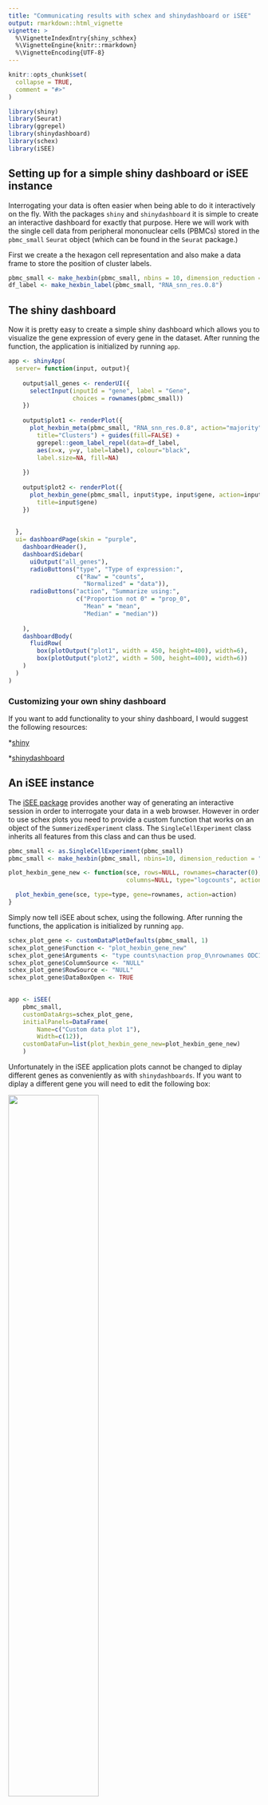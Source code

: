 ```yaml
---
title: "Communicating results with schex and shinydashboard or iSEE"
output: rmarkdown::html_vignette
vignette: >
  %\VignetteIndexEntry{shiny_schhex}
  %\VignetteEngine{knitr::rmarkdown}
  %\VignetteEncoding{UTF-8}
---
```


```r
knitr::opts_chunk$set(
  collapse = TRUE,
  comment = "#>"
)
```

```r
library(shiny)
library(Seurat)
library(ggrepel)
library(shinydashboard)
library(schex)
library(iSEE)
```

## Setting up for a simple shiny dashboard or iSEE instance

Interrogating your data is often easier when being able to do it interactively
on the fly. With the packages `shiny` and `shinydashboard` it is simple to 
create an interactive dashboard for exactly that purpose. Here we will work with 
the single cell data from peripheral mononuclear cells (PBMCs) stored in the 
`pbmc_small` `Seurat` object (which can be found in the `Seurat` package.) 

First we create a the hexagon cell representation and also make a data frame to
store the position of cluster labels.

```r
pbmc_small <- make_hexbin(pbmc_small, nbins = 10, dimension_reduction = "PCA")
df_label <- make_hexbin_label(pbmc_small, "RNA_snn_res.0.8")
```    

## The shiny dashboard

Now it is pretty easy to create a simple shiny dashboard which allows you
to visualize the gene expression of every gene in the dataset. After 
running the function, the application is initialized by running `app`.

```r
app <- shinyApp( 
  server= function(input, output){
  
    output$all_genes <- renderUI({
      selectInput(inputId = "gene", label = "Gene", 
                  choices = rownames(pbmc_small))
    })
    
    output$plot1 <- renderPlot({ 
      plot_hexbin_meta(pbmc_small, "RNA_snn_res.0.8", action="majority",
        title="Clusters") + guides(fill=FALSE) +
        ggrepel::geom_label_repel(data=df_label, 
        aes(x=x, y=y, label=label), colour="black",
        label.size=NA, fill=NA)
        
    })
      
    output$plot2 <- renderPlot({ 
      plot_hexbin_gene(pbmc_small, input$type, input$gene, action=input$action,
        title=input$gene) 
    })
    
    
  },
  ui= dashboardPage(skin = "purple",
    dashboardHeader(),
    dashboardSidebar(
      uiOutput("all_genes"),
      radioButtons("type", "Type of expression:",
                   c("Raw" = "counts",
                     "Normalized" = "data")),
      radioButtons("action", "Summarize using:",
                   c("Proportion not 0" = "prop_0",
                     "Mean" = "mean",
                     "Median" = "median"))
      
    ),
    dashboardBody(
      fluidRow(
        box(plotOutput("plot1", width = 450, height=400), width=6),
        box(plotOutput("plot2", width = 500, height=400), width=6))
    )
  )
)
```

### Customizing your own shiny dashboard

If you want to add functionality to your shiny dashboard, I would suggest the 
following resources:

*[shiny](https://shiny.rstudio.com/)

*[shinydashboard](https://rstudio.github.io/shinydashboard/)

## An iSEE instance

The [iSEE package](https://bioconductor.org/packages/release/bioc/html/iSEE.html) 
provides another way of generating an interactive session in order to 
interrogate your data in a web browser. However in order to use schex plots you
need to provide a custom function that works on an object of the 
`SummerizedExperiment` class. The `SingleCellExperiment` class inherits all 
features from this class and can thus be used.

```r
pbmc_small <- as.SingleCellExperiment(pbmc_small)
pbmc_small <- make_hexbin(pbmc_small, nbins=10, dimension_reduction = "PCA")
```

```r
plot_hexbin_gene_new <- function(sce, rows=NULL, rownames=character(0), 
                                 columns=NULL, type="logcounts", action="prop_0"){

  plot_hexbin_gene(sce, type=type, gene=rownames, action=action)
}
```

Simply now tell iSEE about schex, using the following. After 
running the functions, the application is initialized by running `app`.

```r
schex_plot_gene <- customDataPlotDefaults(pbmc_small, 1)
schex_plot_gene$Function <- "plot_hexbin_gene_new"
schex_plot_gene$Arguments <- "type counts\naction prop_0\nrownames ODC1"
schex_plot_gene$ColumnSource <- "NULL"
schex_plot_gene$RowSource <- "NULL"
schex_plot_gene$DataBoxOpen <- TRUE

  
app <- iSEE(
    pbmc_small, 
    customDataArgs=schex_plot_gene, 
    initialPanels=DataFrame(
        Name=c("Custom data plot 1"),
        Width=c(12)),
    customDataFun=list(plot_hexbin_gene_new=plot_hexbin_gene_new)
    )
```

Unfortunately in the iSEE application plots cannot be changed to diplay 
different genes as conveniently as with `shinydashboards`. If you want
to diplay a different gene you will need to edit the following box:

![](../man/figures/iSEE.png){width=60%}

For example by typing 

```
type counts
action prop_0
rownames CD19
```

you can change the plot to dsiplay the expression of *CD19*. 